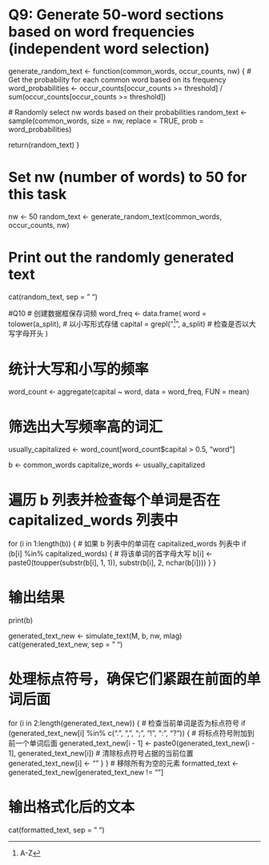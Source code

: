 # Q9: Generate 50-word sections based on word frequencies (independent word selection)
generate_random_text <- function(common_words, occur_counts, nw) {
  # Get the probability for each common word based on its frequency
  word_probabilities <- occur_counts[occur_counts >= threshold] / sum(occur_counts[occur_counts >= threshold])
  
  # Randomly select nw words based on their probabilities
  random_text <- sample(common_words, size = nw, replace = TRUE, prob = word_probabilities)
  
  return(random_text)
}

# Set nw (number of words) to 50 for this task
nw <- 50
random_text <- generate_random_text(common_words, occur_counts, nw)

# Print out the randomly generated text
cat(random_text, sep = " ")

#Q10
# 创建数据框保存词频
word_freq <- data.frame(
  word = tolower(a_split),  # 以小写形式存储
  capital = grepl("^[A-Z]", a_split)  # 检查是否以大写字母开头
)

# 统计大写和小写的频率
word_count <- aggregate(capital ~ word, data = word_freq, FUN = mean)

# 筛选出大写频率高的词汇
usually_capitalized <- word_count[word_count$capital > 0.5, "word"]

b <- common_words
capitalize_words <- usually_capitalized

# 遍历 b 列表并检查每个单词是否在 capitalized_words 列表中
for (i in 1:length(b)) {
  # 如果 b 列表中的单词在 capitalized_words 列表中
  if (b[i] %in% capitalized_words) {
    # 将该单词的首字母大写
    b[i] <- paste0(toupper(substr(b[i], 1, 1)), substr(b[i], 2, nchar(b[i])))
  }
}

# 输出结果
print(b)

generated_text_new <- simulate_text(M, b, nw, mlag)
cat(generated_text_new, sep = " ")

# 处理标点符号，确保它们紧跟在前面的单词后面
for (i in 2:length(generated_text_new)) {
  # 检查当前单词是否为标点符号
  if (generated_text_new[i] %in% c(".", ",", ";", "!", ":", "?")) {
    # 将标点符号附加到前一个单词后面
    generated_text_new[i - 1] <- paste0(generated_text_new[i - 1], generated_text_new[i])
    # 清除标点符号占据的当前位置
    generated_text_new[i] <- ""
  }
}
# 移除所有为空的元素
formatted_text <- generated_text_new[generated_text_new != ""]


# 输出格式化后的文本
cat(formatted_text, sep = " ")